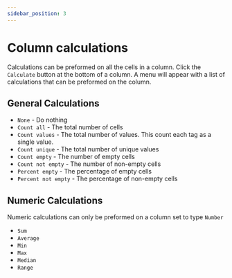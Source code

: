 ```yaml
---
sidebar_position: 3
---
```


# Column calculations

Calculations can be preformed on all the cells in a column. Click the `Calculate` button at the bottom of a column. A menu will appear with a list of calculations that can be preformed on the column.

## General Calculations

-   `None` - Do nothing
-   `Count all` - The total number of cells
-   `Count values` - The total number of values. This count each tag as a single value.
-   `Count unique` - The total number of unique values
-   `Count empty` - The number of empty cells
-   `Count not empty` - The number of non-empty cells
-   `Percent empty` - The percentage of empty cells
-   `Percent not empty` - The percentage of non-empty cells

## Numeric Calculations

Numeric calculations can only be preformed on a column set to type `Number`

-   `Sum`
-   `Average`
-   `Min`
-   `Max`
-   `Median`
-   `Range`
